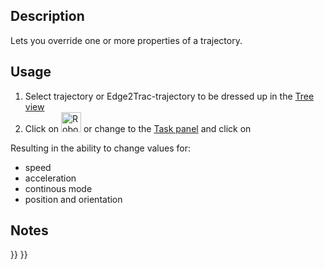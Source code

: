 <languages/>
{{Docnav
|[[Robot_Edge2Trac|Create a trajectory out of edges]]
|[[Robot_TrajectoryCompound|Trajectory compound]]
|[[Robot_Workbench|Robot]]
|IconL=Robot_Edge2Trac.svg
|IconR=Robot_TrajectoryCompound.svg
|IconC=Workbench_Robot.svg
}}

<div class="mw-translate-fuzzy">
{{GuiCommand/es|Name=Robot TrajectoryDressUp|Name/es=Robot TrajectoryDressUp|Workbenches=[[Robot_Workbench/es|Robot]]|MenuLocation=Robot → TrajectoryDressUp }}
</div>

==Description==
Lets you override one or more properties of a trajectory.


==Usage==
# Select trajectory or Edge2Trac-trajectory to be dressed up in the [[Tree_view|Tree view]]
# Click on [[Image:Robot_TrajectoryDressUp.svg|32px]] or change to the [[Task_panel|Task panel]] and click on {{KEY| [[Image:Robot_TrajectoryDressUp.svg|32px]] Dress-up trajectory}}

Resulting in the ability to change values for:
* speed
* acceleration
* continous mode
* position and orientation


==Notes==


{{Docnav
|[[Robot_Edge2Trac|Create a trajectory out of edges]]
|[[Robot_TrajectoryCompound|Trajectory compound]]
|[[Robot_Workbench|Robot]]
|IconL=Robot_Edge2Trac.svg
|IconR=Robot_TrajectoryCompound.svg
|IconC=Workbench_Robot.svg
}}

{{Robot_Tools_navi{{#translation:}}}}
{{Userdocnavi{{#translation:}}}}
{{clear}}